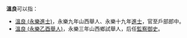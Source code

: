 '''溫良'''可以指：
* [[溫良_(永樂進士)|溫良 (永樂進士)]]，永樂九年山西舉人、永樂十九年[[進士|進士]]，官至戶部郎中。
* [[溫良_(永樂乙酉舉人)|溫良 (永樂乙酉舉人)]]，永樂三年山西鄉試舉人，后任[[監察御史|監察御史]]。
{{disambig|Cat=二字溫姓人名消歧義}}